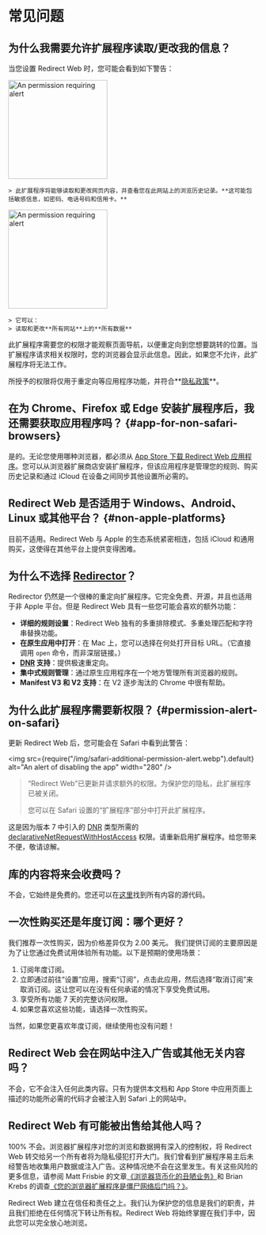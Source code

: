 
# 常见问题

## 为什么我需要允许扩展程序读取/更改我的信息？

当您设置 Redirect Web 时，您可能会看到如下警告：

<IfBrowserStore stores='appStore'>
    <Image src={PermissionAlertSafari} alt="An permission requiring alert" width="200" margin="0 0 16px 0" hasShadow={true} />

    > 此扩展程序将能够读取和更改网页内容，并查看您在此网站上的浏览历史记录。**这可能包括敏感信息，如密码、电话号码和信用卡。**
</IfBrowserStore>

<IfBrowserStore stores='appStore' includes={false}>
    <Image src={PermissionAlertChrome} alt="An permission requiring alert" height="200" hasRoundedCorners={true} hasShadow={true} margin="0 0 16px 0" />

    > 它可以：
    > 读取和更改**所有网站**上的**所有数据**
</IfBrowserStore>

此扩展程序需要您的权限才能观察页面导航，以便重定向到您想要跳转的位置。当扩展程序请求相关权限时，您的浏览器会显示此信息。因此，如果您不允许，此扩展程序将无法工作。

所授予的权限将仅用于重定向等应用程序功能，并符合**[隐私政策](./privacy-policy)**。

## 在为 Chrome、Firefox 或 Edge 安装扩展程序后，我还需要获取应用程序吗？ {#app-for-non-safari-browsers}

是的。无论您使用哪种浏览器，都必须从 [App Store 下载 Redirect Web 应用程序](https://apps.apple.com/app/id1571283503)。您可以从浏览器扩展商店安装扩展程序，但该应用程序是管理您的规则、购买历史记录和通过 iCloud 在设备之间同步其他设置所必需的。

## Redirect Web 是否适用于 Windows、Android、Linux 或其他平台？ {#non-apple-platforms}

目前不适用。Redirect Web 与 Apple 的生态系统紧密相连，包括 iCloud 和通用购买，这使得在其他平台上提供变得困难。

## 为什么不选择 [Redirector](https://github.com/einaregilsson/Redirector)？

Redirector 仍然是一个很棒的重定向扩展程序。它完全免费、开源，并且也适用于非 Apple 平台。但是 Redirect Web 具有一些您可能会喜欢的额外功能：

*   **详细的规则设置**：Redirect Web 独有的多重排除模式、多重处理匹配和字符串替换功能。
*   **在原生应用中打开**：在 Mac 上，您可以选择在何处打开目标 URL。（它直接调用 `open` 命令，而非深层链接。）
*   **[DNR](https://blog.mozilla.org/addons/2023/05/17/declarativenetrequest-available-in-firefox/) 支持**：提供极速重定向。
*   **集中式规则管理**：通过原生应用程序在一个地方管理所有浏览器的规则。
*   **Manifest V3 和 V2 支持**：在 V2 逐步淘汰的 Chrome 中很有帮助。

## 为什么此扩展程序需要新权限？ {#permission-alert-on-safari}

更新 Redirect Web 后，您可能会在 Safari 中看到此警告：

<img src={require("/img/safari-additional-permission-alert.webp").default} alt="An alert of disabling the app" width="280" />

> “Redirect Web”已更新并请求额外的权限。为保护您的隐私，此扩展程序已被关闭。
>
> 您可以在 Safari 设置的“扩展程序”部分中打开此扩展程序。

这是因为版本 7 中引入的 [DNR](./rule-settings#type) 类型所需的 [declarativeNetRequestWithHostAccess](https://developer.apple.com/documentation/safariservices/safari_web_extensions/blocking_content_with_your_safari_web_extension) 权限。请重新启用扩展程序。给您带来不便，敬请谅解。

## 库的内容将来会收费吗？

不会，它始终是免费的。您还可以在[这里](https://github.com/mshibanami/redirect-web/tree/main/library)找到所有内容的源代码。

## 一次性购买还是年度订阅：哪个更好？

我们推荐一次性购买，因为价格差异仅为 2.00 美元。
我们提供订阅的主要原因是为了让您通过免费试用体验所有功能。以下是预期的使用场景：

1.  订阅年度订阅。
2.  立即通过前往“设置”应用，搜索“订阅”，点击此应用，然后选择“取消订阅”来取消订阅。这让您可以在没有任何承诺的情况下享受免费试用。
3.  享受所有功能 7 天的完整访问权限。
4.  如果您喜欢这些功能，请选择一次性购买。

当然，如果您更喜欢年度订阅，继续使用也没有问题！

## Redirect Web 会在网站中注入广告或其他无关内容吗？

不会，它不会注入任何此类内容。只有为提供本文档和 App Store 中应用页面上描述的功能所必需的代码才会被注入到 Safari 上的网站中。

## Redirect Web 有可能被出售给其他人吗？

100% 不会。浏览器扩展程序对您的浏览和数据拥有深入的控制权，将 Redirect Web 转交给另一个所有者将为隐私侵犯打开大门。我们曾看到扩展程序易主后未经警告地收集用户数据或注入广告。这种情况绝不会在这里发生。有关这些风险的更多信息，请参阅 Matt Frisbie 的文章[《浏览器货币化的丑陋业务》](https://mattfrisbie.substack.com/p/the-ugly-business-of-monetizing-browser)和 Brian Krebs 的调查[《您的浏览器扩展程序是僵尸网络后门吗？》](https://krebsonsecurity.com/2021/03/is-your-browser-extension-a-botnet-backdoor/)。

Redirect Web 建立在信任和责任之上。我们认为保护您的信息是我们的职责，并且我们拒绝在任何情况下转让所有权。Redirect Web 将始终掌握在我们手中，因此您可以完全放心地浏览。
